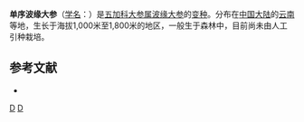 {{Infraspeciesbox
| genus = Macropanax
| species = undulatus
| varietas = simplex
| authority = 
}}

'''单序波缘大参'''（[[学名|学名]]：{{lang|la|''Macropanax undulatus'' var. ''simplex''}}）是[[五加科|五加科]][[大参属|大参属]][[波缘大参|波缘大参]]的[[变种|变种]]。分布在[[中国大陆|中国大陆]]的[[云南|云南]]等地，生长于海拔1,000米至1,800米的地区，一般生于森林中，目前尚未由人工引种栽培。

== 参考文献 ==
<div class="references-small">
* {{cite web| url =http://www.bioinfo.cn/db05/KmzwSpecies.php?action=view&id=29712| title =单序波缘大参（变种）| work =《中国高等植物数据库全库》| publisher =中国科学院微生物研究所| author =昆明植物研究所| accessdate =2009-02-26| deadurl =yes| archiveurl =https://web.archive.org/web/20160305024435/http://www.bioinfo.cn/db05/KmzwSpecies.php?action=view&id=29712| archivedate =2016-03-05}}
</div>

{{taxonbar}}
[[Category:大参属|D]]
[[Category:云南植物|D]]